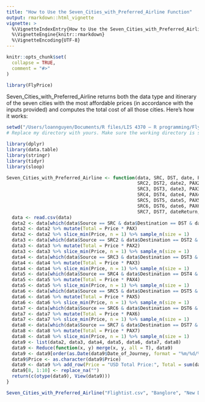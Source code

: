 ```yaml
---
title: "How to Use the Seven_Cities_with_Preferred_Airline Function"
output: rmarkdown::html_vignette
vignette: >
  %\VignetteIndexEntry{How to Use the Seven_Cities_with_Preferred_Airline Function}
  %\VignetteEngine{knitr::rmarkdown}
  %\VignetteEncoding{UTF-8}
---
```


```r
knitr::opts_chunk$set(
  collapse = TRUE,
  comment = "#>"
)
```

```r
library(FlyPrice)
```

Seven_Cities_with_Preferred_Airline returns both the data type and itinerary of the seven cities with the most affordable prices (in accordance with the inputs provided) and computes the total cost of all those cities. Here's how it works:

```r
setwd("/Users/loannguyen/Documents/R files/LIS 4370 – R programming/FlyPrice") # This is my directory.
# Replace my directory with yours. Make sure the working directory is set correctly

library(dplyr)
library(data.table)
library(stringr)
library(tidyr)
library(sloop)

Seven_Cities_with_Preferred_Airline <- function(data, SRC, DST, date, PAX, airline,
                                                SRC2, DST2, date2, PAX2, airline2,
                                                SRC3, DST3, date3, PAX3, airline3,
                                                SRC4, DST4, date4, PAX4, airline4,
                                                SRC5, DST5, date5, PAX5, airline5,
                                                SRC6, DST6, date6, PAX6, airline6,
                                                SRC7, DST7, dateReturn, PAX7, airline7) {
  data <- read.csv(data)
  data2 <- data[which(data$Source == SRC & data$Destination == DST & data$Date_of_Journey == date & data$Airline == airline),]
  data2 <- data2 %>% mutate(Total = Price * PAX)
  data2 <- data2 %>% slice_min(Price, n = 1) %>% sample_n(size = 1)
  data3 <- data[which(data$Source == SRC2 & data$Destination == DST2 & data$Date_of_Journey == date2 & data$Airline == airline2),]
  data3 <- data3 %>% mutate(Total = Price * PAX2)
  data3 <- data3 %>% slice_min(Price, n = 1) %>% sample_n(size = 1)
  data4 <- data[which(data$Source == SRC3 & data$Destination == DST3 & data$Date_of_Journey == date3 & data$Airline == airline3),]
  data4 <- data4 %>% mutate(Total = Price * PAX3)
  data4 <- data4 %>% slice_min(Price, n = 1) %>% sample_n(size = 1)
  data5 <- data[which(data$Source == SRC4 & data$Destination == DST4 & data$Date_of_Journey == date4 & data$Airline == airline4),]
  data5 <- data5 %>% mutate(Total = Price * PAX4)
  data5 <- data5 %>% slice_min(Price, n = 1) %>% sample_n(size = 1)
  data6 <- data[which(data$Source == SRC5 & data$Destination == DST5 & data$Date_of_Journey == date5 & data$Airline == airline5),]
  data6 <- data6 %>% mutate(Total = Price * PAX5)
  data6 <- data6 %>% slice_min(Price, n = 1) %>% sample_n(size = 1)
  data7 <- data[which(data$Source == SRC6 & data$Destination == DST6 & data$Date_of_Journey == date6 & data$Airline == airline6),]
  data7 <- data7 %>% mutate(Total = Price * PAX6)
  data7 <- data7 %>% slice_min(Price, n = 1) %>% sample_n(size = 1)
  data8 <- data[which(data$Source == SRC7 & data$Destination == DST7 & data$Date_of_Journey == dateReturn & data$Airline == airline7),]
  data8 <- data8 %>% mutate(Total = Price * PAX7)
  data8 <- data8 %>% slice_min(Price, n = 1) %>% sample_n(size = 1)
  data9 <- list(data2, data3, data4, data5, data6, data7, data8)
  data9 <- Reduce(function(x, y) merge(x, y, all = T), data9)
  data9 <- data9[order(as.Date(data9$Date_of_Journey, format = "%m/%d/%Y")),]
  data9$Price <- as.character(data9$Price)
  data9 <- data9 %>% add_row(Price = "USD Total Price:", Total = sum(data9$Total))
  data9[8, 1:10] <- replace_na("")
  return(c(otype(data9), View(data9)))
}

Seven_Cities_with_Preferred_Airline("Flightist.csv", "Banglore", "New Delhi", "03/01/2019", 3, "IndiGo", "Delhi", "Cochin", "03/03/2019", 3, "Vistara", "Mumbai", "Hyderabad", "03/06/2019", 1, "Trujet", "Kolkata", "Banglore", "03/24/2019", 3, "Jet Airways", "Delhi", "Cochin", "04/01/2019", 3, "IndiGo", "Chennai", "Kolkata", "05/01/2019", 3, "Air India", "Kolkata", "Banglore", "05/06/2019", 2, "Vistara")
```
